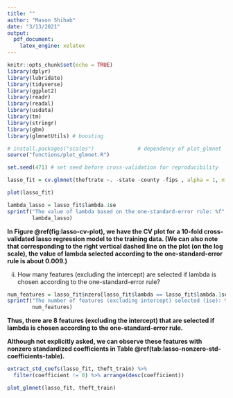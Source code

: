 ```yaml
---
title: ""
author: "Mason Shihab"
date: "3/13/2021"
output:
  pdf_document:
    latex_engine: xelatex
---
```


```r
knitr::opts_chunk$set(echo = TRUE)
library(dplyr)
library(lubridate)
library(tidyverse)
library(ggplot2)
library(readr)
library(readxl)
library(usdata)
library(tm)
library(stringr)
library(gbm)
library(glmnetUtils) # boosting
```

```r
# install.packages("scales")              # dependency of plot_glmnet
source("functions/plot_glmnet.R")
```

```r
set.seed(471) # set seed before cross-validation for reproducibility

lasso_fit = cv.glmnet(theftrate ~. -state -county -fips , alpha = 1, nfolds = 10, data = theft_train) 
```

```r
plot(lasso_fit)
```

```r
lambda_lasso = lasso_fit$lambda.1se
sprintf("The value of lambda based on the one-standard-error rule: %f",
        lambda_lasso)
```

**In Figure \@ref(fig:lasso-cv-plot), we have the CV plot for a 10-fold cross-validated lasso regression model to the training data. (We can also note that corresponding to the right vertical dashed line on the plot (on the log scale), the value of lambda selected according to the one-standard-error rule is about 0.009.)**

ii. How many features (excluding the intercept) are selected if lambda is chosen according to the one-standard-error rule?

```r
num_features = lasso_fit$nzero[lasso_fit$lambda == lasso_fit$lambda.1se]
sprintf("The number of features (excluding intercept) selected (1se): %i", 
        num_features)
```

**Thus, there are 8 features (excluding the intercept) that are selected if lambda is chosen according to the one-standard-error rule.**

**Although not explicitly asked, we can observe these features with nonzero standardized coefficients in Table \@ref(tab:lasso-nonzero-std-coefficients-table).**
```r
extract_std_coefs(lasso_fit, theft_train) %>% 
  filter(coefficient != 0) %>% arrange(desc(coefficient))
```
```r
plot_glmnet(lasso_fit, theft_train)
```

